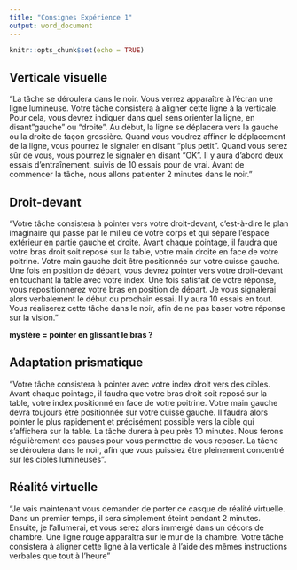 ```yaml
---
title: "Consignes Expérience 1"
output: word_document
---
```


```r
knitr::opts_chunk$set(echo = TRUE)
```

## Verticale visuelle

"La tâche se déroulera dans le noir. Vous verrez apparaître à l'écran une ligne lumineuse. Votre tâche consistera à aligner cette ligne à la verticale. Pour cela, vous devrez indiquer dans quel sens orienter la ligne, en disant "gauche" ou "droite". Au début, la ligne se déplacera vers la gauche ou la droite de façon grossière. Quand vous voudrez affiner le déplacement de la ligne, vous pourrez le signaler en disant "plus petit". Quand vous serez sûr de vous, vous pourrez le signaler en disant "OK". Il y aura d'abord deux essais d'entraînement, suivis de 10 essais pour de vrai. Avant de commencer la tâche, nous allons patienter 2 minutes dans le noir."

## Droit-devant

"Votre tâche consistera à pointer vers votre droit-devant, c'est-à-dire le plan imaginaire qui passe par le milieu de votre corps et qui sépare l'espace extérieur en partie gauche et droite. Avant chaque pointage, il faudra que votre bras droit soit reposé sur la table, votre main droite en face de votre poitrine. Votre main gauche doit être positionnée sur votre cuisse gauche. Une fois en position de départ, vous devrez pointer vers votre droit-devant en touchant la table avec votre index. Une fois satisfait de votre réponse, vous repositionnerez votre bras en position de départ. Je vous signalerai alors verbalement le début du prochain essai. Il y aura 10 essais en tout. Vous réaliserez cette tâche dans le noir, afin de ne pas baser votre réponse sur la vision." 

**mystère = pointer en glissant le bras ?**

## Adaptation prismatique

"Votre tâche consistera à pointer avec votre index droit vers des cibles. Avant chaque pointage, il faudra que votre bras droit soit reposé sur la table, votre index positionné en face de votre poitrine. Votre main gauche devra toujours être positionnée sur votre cuisse gauche. Il faudra alors pointer le plus rapidement et précisément possible vers la cible qui s'affichera sur la table. La tâche durera à peu près 10 minutes. Nous ferons régulièrement des pauses pour vous permettre de vous reposer. La tâche se déroulera dans le noir, afin que vous puissiez être pleinement concentré sur les cibles lumineuses". 

## Réalité virtuelle

"Je vais maintenant vous demander de porter ce casque de réalité virtuelle. Dans un premier temps, il sera simplement éteint pendant 2 minutes. Ensuite, je l'allumerai, et vous serez alors immergé dans un décors de chambre. Une ligne rouge apparaîtra sur le mur de la chambre. Votre tâche consistera à aligner cette ligne à la verticale à l'aide des mêmes instructions verbales que tout à l'heure"
